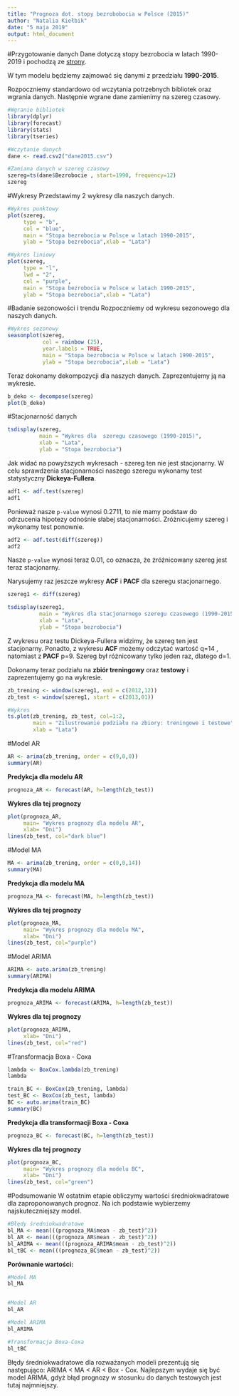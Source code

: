 ```yaml
---
title: "Prognoza dot. stopy bezrobobocia w Polsce (2015)"
author: "Natalia Kiełbik"
date: "5 maja 2019"
output: html_document
---
```

#Przygotowanie danych
Dane dotyczą stopy bezrobocia w latach 1990-2019 i pochodzą ze [strony](https://stat.gov.pl/obszary-tematyczne/rynek-pracy/bezrobocie-rejestrowane/stopa-bezrobocia-rejestrowanego-w-latach-1990-2019,4,1.html).

W tym modelu będziemy zajmować się danymi z przedziału **1990-2015**.

Rozpoczniemy standardowo od wczytania potrzebnych bibliotek oraz wgrania danych.
Następnie wgrane dane zamienimy na szereg czasowy. 

```r
#Wgranie bibliotek
library(dplyr)
library(forecast)
library(stats)
library(tseries)
```

```r
#Wczytanie danych
dane <- read.csv2("dane2015.csv")

#Zamiana danych w szereg czasowy
szereg=ts(dane$Bezrobocie , start=1990, frequency=12)
szereg
```


#Wykresy
Przedstawimy 2 wykresy dla naszych danych.

```r
#Wykres punktowy
plot(szereg,
     type = "b",
     col = "blue",
     main = "Stopa bezrobocia w Polsce w latach 1990-2015",
     ylab = "Stopa bezrobocia",xlab = "Lata")
```

```r
#Wykres liniowy
plot(szereg,
     type = "l",
     lwd = "2",
     col = "purple",
     main = "Stopa bezrobocia w Polsce w latach 1990-2015",
     ylab = "Stopa bezrobocia",xlab = "Lata")
```

#Badanie sezonowości i trendu
Rozpoczniemy od wykresu sezonowego dla naszych danych.

```r
#Wykres sezonowy
seasonplot(szereg,
           col = rainbow (25),
           year.labels = TRUE,
           main = "Stopa bezrobocia w Polsce w latach 1990-2015",
           ylab = "Stopa bezrobocia",xlab = "Lata")
```

Teraz dokonamy dekompozycji dla naszych danych. Zaprezentujemy ją na wykresie.
```r
b_deko <- decompose(szereg)
plot(b_deko)
```


#Stacjonarność danych
```r
tsdisplay(szereg,
          main = "Wykres dla  szeregu czasowego (1990-2015)",
          xlab = "Lata",
          ylab = "Stopa bezrobocia")
```

Jak widać na powyższych wykresach - szereg ten nie jest stacjonarny. 
W celu sprawdzenia stacjonarności naszego szeregu wykonamy test statystyczny **Dickeya-Fullera**.

```r
adf1 <- adf.test(szereg)
adf1
```

Ponieważ nasze `p-value` wynosi 0.2711, to nie mamy podstaw do odrzucenia hipotezy odnośnie słabej stacjonarności. 
Zróżnicujemy szereg i wykonamy test ponownie.

```r
adf2 <- adf.test(diff(szereg))
adf2
```
Nasze `p-value` wynosi teraz 0.01, co oznacza, że żróżnicowany szereg jest teraz stacjonarny.

Narysujemy raz jeszcze wykresy **ACF** i **PACF** dla szeregu stacjonarnego. 
```r
szereg1 <- diff(szereg)

tsdisplay(szereg1,
          main = "Wykres dla stacjonarnego szeregu czasowego (1990-2015)",
          xlab = "Lata",
          ylab = "Stopa bezrobocia")
```

Z wykresu oraz testu Dickeya-Fullera widzimy, że szereg ten jest stacjonarny.
Ponadto, z wykresu **ACF** możemy odczytać wartość q=14 , natomiast z **PACF** p=9.
Szereg był różnicowany tylko jeden raz, dlatego d=1.

Dokonamy teraz podziału na **zbiór treningowy** oraz **testowy** i zaprezentujemy go na wykresie.
```r
zb_trening <- window(szereg1, end = c(2012,12))
zb_test <- window(szereg1, start = c(2013,01))

#Wykres
ts.plot(zb_trening, zb_test, col=1:2,
        main = "Zilustrowanie podziału na zbiory: treningowe i testowe",
        xlab = "Lata")
```


#Model AR
```r
AR <- arima(zb_trening, order = c(9,0,0))
summary(AR)
```

**Predykcja dla modelu AR**
```r
prognoza_AR <- forecast(AR, h=length(zb_test))
```

**Wykres dla tej prognozy**
```r
plot(prognoza_AR,
     main= "Wykres prognozy dla modelu AR",
     xlab= "Dni")
lines(zb_test, col="dark blue")
```


#Model MA
```r
MA <- arima(zb_trening, order = c(0,0,14))
summary(MA)
```

**Predykcja dla modelu MA**
```r
prognoza_MA <- forecast(MA, h=length(zb_test))
```

**Wykres dla tej prognozy**
```r
plot(prognoza_MA,
     main= "Wykres prognozy dla modelu MA",
     xlab= "Dni")
lines(zb_test, col="purple")
```


#Model ARIMA
```r
ARIMA <- auto.arima(zb_trening)
summary(ARIMA)
```

**Predykcja dla modelu ARIMA**
```r
prognoza_ARIMA <- forecast(ARIMA, h=length(zb_test))
```

**Wykres dla tej prognozy**
```r
plot(prognoza_ARIMA,
     xlab= "Dni")
lines(zb_test, col="red")
```


#Transformacja Boxa - Coxa
```r
lambda <- BoxCox.lambda(zb_trening) 
lambda
```

```r
train_BC <- BoxCox(zb_trening, lambda)
test_BC <- BoxCox(zb_test, lambda)
BC <- auto.arima(train_BC)
summary(BC)
```

**Predykcja dla transformacji Boxa - Coxa**
```r
prognoza_BC <- forecast(BC, h=length(zb_test))
```

**Wykres dla tej prognozy**
```r
plot(prognoza_BC,
     main= "Wykres prognozy dla modelu BC",
     xlab= "Dni")
lines(zb_test, col="green")
```


#Podsumowanie 
W ostatnim etapie obliczymy wartości średniokwadratowe dla zaproponowanych prognoz. Na ich podstawie wybierzemy najskuteczniejszy model. 
```r
#Błędy średniokwadratowe
bl_MA <- mean(((prognoza_MA$mean - zb_test)^2))
bl_AR <- mean(((prognoza_AR$mean - zb_test)^2))
bl_ARIMA <- mean(((prognoza_ARIMA$mean - zb_test)^2))
bl_tBC <- mean(((prognoza_BC$mean - zb_test)^2))
```

**Porównanie wartości:**
```r
#Model MA
bl_MA


#Model AR
bl_AR

#Model ARIMA
bl_ARIMA

#Transformacja Boxa-Coxa
bl_tBC
```

Błędy średniokwadratowe dla rozważanych modeli prezentują się następująco:
ARIMA < MA < AR < Box - Cox.
Najlepszym wydaje się być model ARIMA, gdyż błąd prognozy w stosunku do danych testowych jest tutaj najmniejszy.